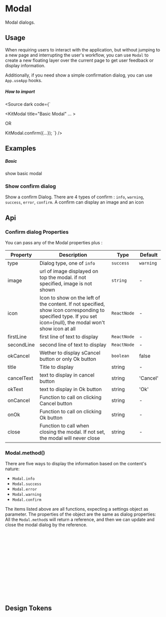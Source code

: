 
<Meta of={KitModalStories} />

# Modal

Modal dialogs.

## Usage

When requiring users to interact with the application, but without jumping to a new page and interrupting the user's workflow, you can use `Modal` to create a new floating layer over the current page to get user feedback or display information.

Additionally, if you need show a simple confirmation dialog, you can use `App.useApp` hooks.

##### How to import

<Source dark code={`

<KitModal title="Basic Modal" ... ></KitModal>

OR

KitModal.confirm({...});
`} />

## Examples

##### Basic
show basic modal

<CustomCanvas content={Examples.Basic} source={Sources.Basic} id="modal-basic" />

### Show confirm dialog
Show a confirm Dialog. There are 4 types of confirm : `info`, `warning`, `success`, `error`, `confirm`. A confirm can display an image and an icon

<CustomCanvas content={Examples.Confirm} source={Sources.Confirm} id="modal-confirm" />

## Api

<Canvas of={KitModalStories.Api} />

<Controls of={KitModalStories.Api} />


### Confirm dialog Properties
You can pass any of the Modal properties plus : 

| Property | Description | Type | Default |
| --- | --- | --- | --- |
| type | Dialog type, one of `info` | `success` | `warning` | `error` | `warn` | `confirm` | `string` | - |
| image | url of image displayed on top the modal. if not specified, image is not shown | `string` | - |
| icon | Icon to show on the left of the content. If not specified, show icon corresponding to specified type. If you set icon={null}, the modal won't show icon at all | `ReactNode` | - |
| firstLine | first line of text to display | `ReactNode`| - |
| secondLine | second line of text to display | `ReactNode`| - |
| okCancel | Wether to display sCancel button or only Ok button | `boolean`| false |
| title | Title to display | string | - |
| cancelText | text to display in cancel button | string| 'Cancel' |
| okText | text to display in Ok button | string| 'Ok' |
| onCancel | Function to call on clicking Cancel button | string| - |
| onOk | Function to call on clicking Ok button | string| - |
| close | Function to call when closing the modal. If not set, the modal will never close | string| - |

### Modal.method()

There are five ways to display the information based on the content's nature:

- `Modal.info`
- `Modal.success`
- `Modal.error`
- `Modal.warning`
- `Modal.confirm`

The items listed above are all functions, expecting a settings object as parameter. The properties of the object are the same as dialog properties:
All the `Modal.method`s will return a reference, and then we can update and close the modal dialog by the reference.

```jsx
const modal = Modal.info();

modal.update({
  title: 'Updated title',
  content: 'Updated content',
});

// you can pass a function to update modal
modal.update((prevConfig) => ({
  ...prevConfig,
  title: `${prevConfig.title} (New)`,
}));

modal.destroy();
```


## Design Tokens

<DesignTokens path="components.Modal" tokens={fields?.components?.Modal} />